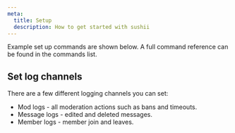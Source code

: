 ```yaml
---
meta:
  title: Setup
  description: How to get started with sushii
---
```


Example set up commands are shown below. A full command reference can be found in the commands list.

## Set log channels

There are a few different logging channels you can set:

- Mod logs - all moderation actions such as bans and timeouts.
- Message logs - edited and deleted messages.
- Member logs - member join and leaves.
